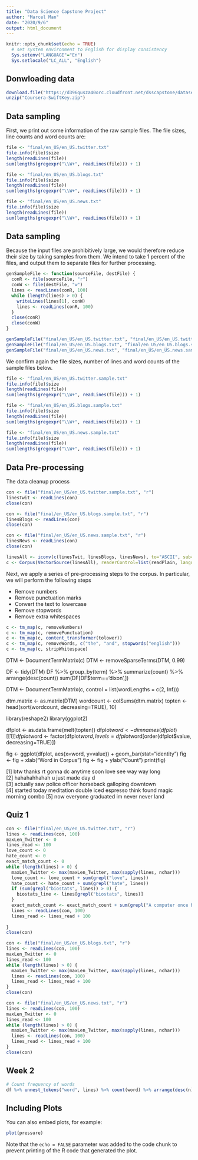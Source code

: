 ```yaml
---
title: "Data Science Capstone Project"
author: "Marcel Man"
date: "2020/9/6"
output: html_document
---
```


```r
knitr::opts_chunk$set(echo = TRUE)
  # set system environment to English for display consistency
  Sys.setenv("LANGUAGE"="En")
  Sys.setlocale("LC_ALL", "English")

```

## Donwloading data

```r
download.file("https://d396qusza40orc.cloudfront.net/dsscapstone/dataset/Coursera-SwiftKey.zip", destfile = "Coursera-SwiftKey.zip")
unzip("Coursera-SwiftKey.zip")
```

## Data sampling

First, we print out some information of the raw sample files. The file sizes, line counts and word counts are:

```r
file <- "final/en_US/en_US.twitter.txt"
file.info(file)$size
length(readLines(file))
sum(lengths(gregexpr("\\W+", readLines(file))) + 1)

file <- "final/en_US/en_US.blogs.txt"
file.info(file)$size
length(readLines(file))
sum(lengths(gregexpr("\\W+", readLines(file))) + 1)

file <- "final/en_US/en_US.news.txt"
file.info(file)$size
length(readLines(file))
sum(lengths(gregexpr("\\W+", readLines(file))) + 1)
```

## Data sampling
Because the input files are prohibitively large, we would therefore reduce their size by taking samples from them. We intend to take 1 percent of the files, and output them to separate files for further processing.

```r
genSampleFile <- function(sourceFile, destFile) {
  conR <- file(sourceFile, "r")
  conW <- file(destFile, "w")
  lines <- readLines(conR, 100)
  while (length(lines) > 0) {
    writeLines(lines[1], conW)
    lines <- readLines(conR, 100)
  }
  close(conR)
  close(conW)
}

genSampleFile("final/en_US/en_US.twitter.txt", "final/en_US/en_US.twitter.sample.txt")
genSampleFile("final/en_US/en_US.blogs.txt", "final/en_US/en_US.blogs.sample.txt")
genSampleFile("final/en_US/en_US.news.txt", "final/en_US/en_US.news.sample.txt")
```

We confirm again the file sizes, number of lines and word counts of the sample files below.

```r
file <- "final/en_US/en_US.twitter.sample.txt"
file.info(file)$size
length(readLines(file))
sum(lengths(gregexpr("\\W+", readLines(file))) + 1)

file <- "final/en_US/en_US.blogs.sample.txt"
file.info(file)$size
length(readLines(file))
sum(lengths(gregexpr("\\W+", readLines(file))) + 1)

file <- "final/en_US/en_US.news.sample.txt"
file.info(file)$size
length(readLines(file))
sum(lengths(gregexpr("\\W+", readLines(file))) + 1)
```

## Data Pre-processing
The data cleanup process 

```r
con <- file("final/en_US/en_US.twitter.sample.txt", "r")
linesTwit <- readLines(con)
close(con)

con <- file("final/en_US/en_US.blogs.sample.txt", "r")
linesBlogs <- readLines(con)
close(con)

con <- file("final/en_US/en_US.news.sample.txt", "r")
linesNews <- readLines(con)
close(con)

linesAll <- iconv(c(linesTwit, linesBlogs, linesNews), to="ASCII", sub="")
c <- Corpus(VectorSource(linesAll), readerControl=list(readPlain, language="en", load=TRUE))
```

Next, we apply a series of pre-processing steps to the corpus. In particular, we will perform the following steps

- Remove numbers
- Remove punctuation marks
- Convert the text to lowercase
- Remove stopwords
- Remove extra whitespaces

```r
c <- tm_map(c, removeNumbers)
c <- tm_map(c, removePunctuation)
c <- tm_map(c, content_transformer(tolower))
c <- tm_map(c, removeWords, c("the", "and", stopwords("english")))
c <- tm_map(c, stripWhitespace)
```


DTM <- DocumentTermMatrix(c)
DTM <- removeSparseTerms(DTM, 0.99)

DF <- tidy(DTM)
DF %>% group_by(term) %>% summarize(count) %>% arrange(desc(count))
sum(DF[DF$term=='dixon',])



DTM <- DocumentTermMatrix(c, control = list(wordLengths = c(2, Inf)))


dtm.matrix <- as.matrix(DTM)
wordcount <- colSums(dtm.matrix)
topten <- head(sort(wordcount, decreasing=TRUE), 10)

library(reshape2)
library(ggplot2)

dfplot <- as.data.frame(melt(topten))
dfplot$word <- dimnames(dfplot)[[1]]
dfplot$word <- factor(dfplot$word,
                      levels=dfplot$word[order(dfplot$value,
                                               decreasing=TRUE)])

fig <- ggplot(dfplot, aes(x=word, y=value)) + geom_bar(stat="identity")
fig <- fig + xlab("Word in Corpus")
fig <- fig + ylab("Count")
print(fig)



[1]  btw thanks rt gonna dc anytime soon love see way way long                   
[2] hahahahhahah u just made day d                                               
[3]  actually saw police officer horseback galloping downtown                    
[4] started today meditation double iced espresso think found magic morning combo
[5] now everyone graduated im never never land                                   









## Quiz 1
```r
con <- file("final/en_US/en_US.twitter.txt", "r") 
lines <- readLines(con, 100)
maxLen_Twitter <- 0
lines_read <- 100
love_count <- 0
hate_count <- 0
exact_match_count <- 0
while (length(lines) > 0) {
  maxLen_Twitter <- max(maxLen_Twitter, max(sapply(lines, nchar)))
  love_count <- love_count + sum(grepl("love", lines))
  hate_count <- hate_count + sum(grepl("hate", lines))
  if (sum(grepl("biostats", lines)) > 0) {
    biostats_line <- lines[grepl("biostats", lines)]
  }
  exact_match_count <- exact_match_count + sum(grepl("A computer once beat me at chess, but it was no match for me at kickboxing", lines))
  lines <- readLines(con, 100)
  lines_read <- lines_read + 100
  
}
close(con)

con <- file("final/en_US/en_US.blogs.txt", "r") 
lines <- readLines(con, 100)
maxLen_Twitter <- 0
lines_read <- 100
while (length(lines) > 0) {
  maxLen_Twitter <- max(maxLen_Twitter, max(sapply(lines, nchar)))
  lines <- readLines(con, 100)
  lines_read <- lines_read + 100
}
close(con)

con <- file("final/en_US/en_US.news.txt", "r") 
lines <- readLines(con, 100)
maxLen_Twitter <- 0
lines_read <- 100
while (length(lines) > 0) {
  maxLen_Twitter <- max(maxLen_Twitter, max(sapply(lines, nchar)))
  lines <- readLines(con, 100)
  lines_read <- lines_read + 100
}
close(con)

```

## Week 2
```r
# Count frequency of words
df %>% unnest_tokens("word", lines) %>% count(word) %>% arrange(desc(n))

```



## Including Plots

You can also embed plots, for example:

```r
plot(pressure)
```

Note that the `echo = FALSE` parameter was added to the code chunk to prevent printing of the R code that generated the plot.
